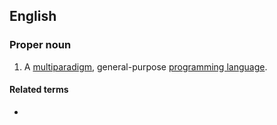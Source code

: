 ==English==
{{wikipedia}}

===Proper noun===
{{en-proper noun|head=[[common|Common]] [[Lisp]]}}

# {{lb|en|computing}} A [[multiparadigm]], general-purpose [[programming language]].

====Related terms====
* {{l|en|LISP}}